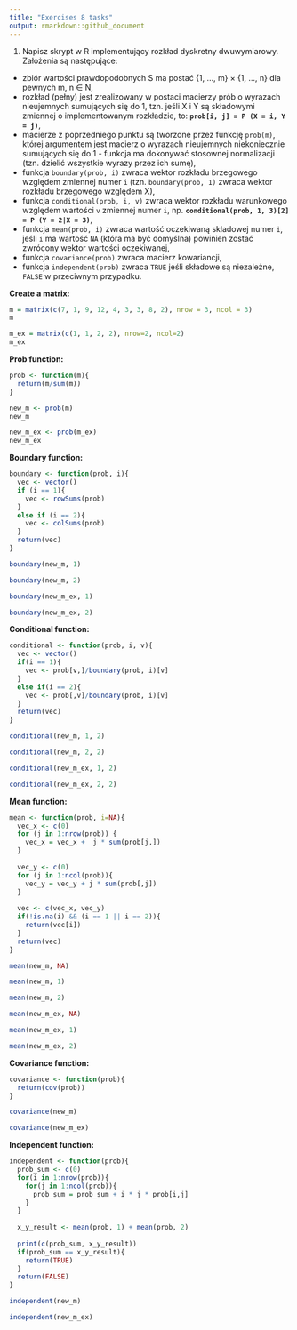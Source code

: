 ```yaml
---
title: "Exercises 8 tasks"
output: rmarkdown::github_document
---
```

1. Napisz skrypt w R implementujący rozkład dyskretny dwuwymiarowy. Założenia są następujące:
- zbiór wartości prawdopodobnych S ma postać {1, ..., m} × {1, ..., n} dla pewnych m, n ∈ N,
- rozkład (pełny) jest zrealizowany w postaci macierzy prób o wyrazach nieujemnych sumujących się do 1, tzn. jeśli X i Y są składowymi zmiennej o implementowanym rozkładzie, to:
**`prob[i, j] = P (X = i, Y = j)`**,
- macierze z poprzedniego punktu są tworzone przez funkcję `prob(m)`, której argumentem jest macierz o wyrazach nieujemnych niekoniecznie sumujących się do 1 - funkcja ma dokonywać stosownej normalizacji (tzn. dzielić wszystkie wyrazy przez ich sumę),
- funkcja `boundary(prob, i)` zwraca wektor rozkładu brzegowego względem zmiennej numer `i` (tzn. `boundary(prob, 1)` zwraca wektor rozkładu brzegowego względem X),
- funkcja `conditional(prob, i, v)` zwraca wektor rozkładu warunkowego względem wartości `v` zmiennej numer `i`, np.
**`conditional(prob, 1, 3)[2] = P (Y = 2|X = 3)`**,
- funkcja `mean(prob, i)` zwraca wartość oczekiwaną składowej numer `i`, jeśli `i` ma wartość `NA` (która ma być domyślna) powinien zostać zwrócony wektor wartości oczekiwanej,
- funkcja `covariance(prob)` zwraca macierz kowariancji,
- funkcja `independent(prob)` zwraca `TRUE` jeśli składowe są niezależne, `FALSE` w przeciwnym przypadku.

**Create a matrix:**
```r
m = matrix(c(7, 1, 9, 12, 4, 3, 3, 8, 2), nrow = 3, ncol = 3)
m
```
```r
m_ex = matrix(c(1, 1, 2, 2), nrow=2, ncol=2)
m_ex
```
**Prob function:**
```r
prob <- function(m){
  return(m/sum(m))
}
```
```r
new_m <- prob(m)
new_m
```
```r
new_m_ex <- prob(m_ex)
new_m_ex
```
**Boundary function:**
```r
boundary <- function(prob, i){
  vec <- vector()
  if (i == 1){
    vec <- rowSums(prob)
  }
  else if (i == 2){
    vec <- colSums(prob)
  }
  return(vec)
}
```
```r
boundary(new_m, 1)
```
```r
boundary(new_m, 2)
```
```r
boundary(new_m_ex, 1)
```
```r
boundary(new_m_ex, 2)
```
**Conditional function:**
```r
conditional <- function(prob, i, v){
  vec <- vector()
  if(i == 1){
    vec <- prob[v,]/boundary(prob, i)[v]
  }
  else if(i == 2){
    vec <- prob[,v]/boundary(prob, i)[v]
  }
  return(vec)
}
```
```r
conditional(new_m, 1, 2)
```
```r
conditional(new_m, 2, 2)
```
```r
conditional(new_m_ex, 1, 2)
```
```r
conditional(new_m_ex, 2, 2)
```
**Mean function:**
```r
mean <- function(prob, i=NA){
  vec_x <- c(0)
  for (j in 1:nrow(prob)) {
    vec_x = vec_x +  j * sum(prob[j,])
  }
  
  vec_y <- c(0)
  for (j in 1:ncol(prob)){
    vec_y = vec_y + j * sum(prob[,j])
  }
  
  vec <- c(vec_x, vec_y)
  if(!is.na(i) && (i == 1 || i == 2)){
    return(vec[i])
  }
  return(vec)
}
```
```r
mean(new_m, NA)
```
```r
mean(new_m, 1)
```
```r
mean(new_m, 2)
```
```r
mean(new_m_ex, NA)
```
```r
mean(new_m_ex, 1)
```
```r
mean(new_m_ex, 2)
```
**Covariance function:**
```r
covariance <- function(prob){
  return(cov(prob))
}
```
```r
covariance(new_m)
```
```r
covariance(new_m_ex)
```
**Independent function:**
```r
independent <- function(prob){
  prob_sum <- c(0)
  for(i in 1:nrow(prob)){
    for(j in 1:ncol(prob)){
      prob_sum = prob_sum + i * j * prob[i,j]
    }
  }
  
  x_y_result <- mean(prob, 1) + mean(prob, 2)
  
  print(c(prob_sum, x_y_result))
  if(prob_sum == x_y_result){
    return(TRUE)
  }
  return(FALSE)
}
```
```r
independent(new_m)
```
```r
independent(new_m_ex)
```